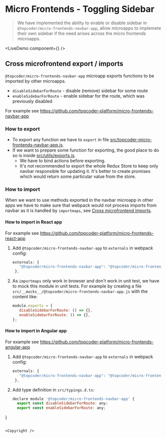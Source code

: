 
# Micro Frontends - Toggling Sidebar

> We have implemented the ability to enable or disable sidebar in `@topcoder/micro-frontends-navbar-app`, allow microapps to implemete their own sidebar if the need arises across the micro frontends microapps.

<LiveDemo component={<NoSidebarDemo />} />

## Cross microfrontend export / imports

`@topcoder/micro-frontends-navbar-app` microapp exports functions to be imported by other microapps.
- `disableSidebarForRoute` - disable (remove) sidebar for some route
- `enableSidebarForRoute` - enable sidebar for the route, which was previously disabled

For example see https://github.com/topcoder-platform/micro-frontends-navbar-app

### How to export

- To export any function we have to `export` in file [src/topcoder-micro-frontends-navbar-app.js](src/topcoder-micro-frontends-navbar-app.js).
- If we want to prepare some function for exporting, the good place to do so is inside [src/utils/exports.js](src/utils/exports.js).
  - We have to bind actions before exporting.
  - It's not recommended to export the whole Redux Store to keep only navbar responsible for updating it. It's better to create promises which would return some particular value from the store.

### How to import

When we want to use methods exported in the navbar microapp in other apps we have to make sure that webpack would not process imports from navbar as it is handled by `importmaps`, see [Cross microfrontend imports](https://single-spa.js.org/docs/recommended-setup/#cross-microfrontend-imports).

#### How to import in React app

For example see https://github.com/topcoder-platform/micro-frontends-react-app

1. Add `@topcoder/micro-frontends-navbar-app` to `externals` in webpack config:
   ```js
   externals: {
      "@topcoder/micro-frontends-navbar-app": "@topcoder/micro-frontends-navbar-app",
    },
   ```

2. As `importmaps` only work in browser and don't work in unit test, we have to mock this module in unit tests. For example by creating a file `src/__mocks__/@topcoder/micro-frontends-navbar-app.js` with the content like:
   ```js
   module.exports = {
      disableSidebarForRoute: () => {},
      enableSidebarForRoute: () => {},
   };
   ```

#### How to import in Angular app

For example see https://github.com/topcoder-platform/micro-frontends-angular-app

1. Add `@topcoder/micro-frontends-navbar-app` to `externals` in webpack config:
   ```js
   externals: {
      "@topcoder/micro-frontends-navbar-app": "@topcoder/micro-frontends-navbar-app",
    },
   ```

2. Add type definition in `src/typings.d.ts`:
   ```js
   declare module '@topcoder/micro-frontends-navbar-app' {
     export const disableSidebarForRoute: any;
     export const enableSidebarForRoute: any;
  }
   ```

<Copyright />
